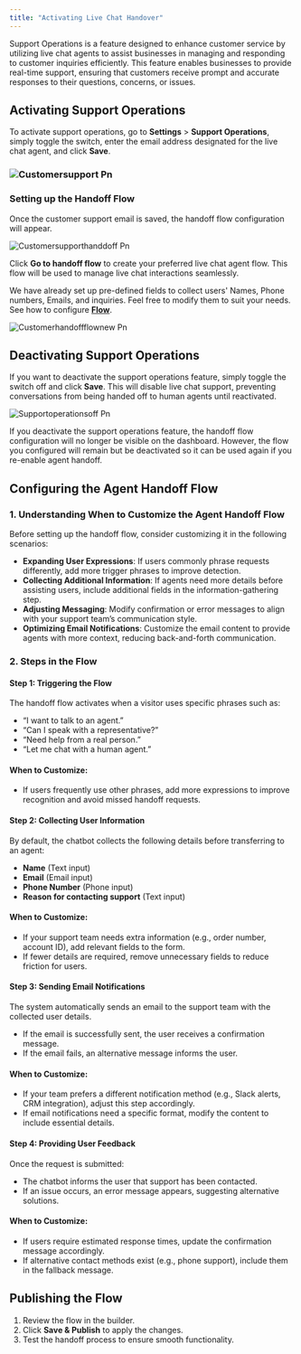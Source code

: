 ```yaml
---
title: "Activating Live Chat Handover"
---
```


Support Operations is a feature designed to enhance customer service by utilizing live chat agents to assist businesses in managing and responding to customer inquiries efficiently. This feature enables businesses to provide real-time support, ensuring that customers receive prompt and accurate responses to their questions, concerns, or issues.

## Activating Support Operations

To activate support operations, go to **Settings** \> **Support Operations**, simply toggle the switch, enter the email address designated for the live chat agent, and click **Save**.

### ![Customersupport Pn](/images/customersupport.png)

### Setting up the Handoff Flow

Once the customer support email is saved, the handoff flow configuration will appear.

![Customersupporthanddoff Pn](/images/customersupporthanddoff.png)

Click **Go to handoff flow** to create your preferred live chat agent flow. This flow will be used to manage live chat interactions seamlessly.

We have already set up pre-defined fields to collect users' Names, Phone numbers, Emails, and inquiries. Feel free to modify them to suit your needs. See how to configure [**Flow**](https://help.aichat.com/Flows).

![Customerhandoffflownew Pn](/images/customerhandoffflownew.png)

## Deactivating Support Operations

If you want to deactivate the support operations feature, simply toggle the switch off and click **Save**. This will disable live chat support, preventing conversations from being handed off to human agents until reactivated.

![Supportoperationsoff Pn](/images/supportoperationsoff.png)

If you deactivate the support operations feature, the handoff flow configuration will no longer be visible on the dashboard. However, the flow you configured will remain but be deactivated so it can be used again if you re-enable agent handoff.

## Configuring the Agent Handoff Flow

### **1. Understanding When to Customize the Agent Handoff Flow**

Before setting up the handoff flow, consider customizing it in the following scenarios:

- **Expanding User Expressions**: If users commonly phrase requests differently, add more trigger phrases to improve detection.
- **Collecting Additional Information**: If agents need more details before assisting users, include additional fields in the information-gathering step.
- **Adjusting Messaging**: Modify confirmation or error messages to align with your support team’s communication style.
- **Optimizing Email Notifications**: Customize the email content to provide agents with more context, reducing back-and-forth communication.

### **2. Steps in the Flow**

#### **Step 1: Triggering the Flow**

The handoff flow activates when a visitor uses specific phrases such as:

- “I want to talk to an agent.”
- “Can I speak with a representative?”
- “Need help from a real person.”
- “Let me chat with a human agent.”

#### **When to Customize:**

- If users frequently use other phrases, add more expressions to improve recognition and avoid missed handoff requests.

#### **Step 2: Collecting User Information**

By default, the chatbot collects the following details before transferring to an agent:

- **Name** (Text input)
- **Email** (Email input)
- **Phone Number** (Phone input)
- **Reason for contacting support** (Text input)

#### **When to Customize:**

- If your support team needs extra information (e.g., order number, account ID), add relevant fields to the form.
- If fewer details are required, remove unnecessary fields to reduce friction for users.

#### **Step 3: Sending Email Notifications**

The system automatically sends an email to the support team with the collected user details.

- If the email is successfully sent, the user receives a confirmation message.
- If the email fails, an alternative message informs the user.

#### **When to Customize:**

- If your team prefers a different notification method (e.g., Slack alerts, CRM integration), adjust this step accordingly.
- If email notifications need a specific format, modify the content to include essential details.

#### **Step 4: Providing User Feedback**

Once the request is submitted:

- The chatbot informs the user that support has been contacted.
- If an issue occurs, an error message appears, suggesting alternative solutions.

#### **When to Customize:**

- If users require estimated response times, update the confirmation message accordingly.
- If alternative contact methods exist (e.g., phone support), include them in the fallback message.

## Publishing the Flow

1. Review the flow in the builder.
2. Click **Save & Publish** to apply the changes.
3. Test the handoff process to ensure smooth functionality.